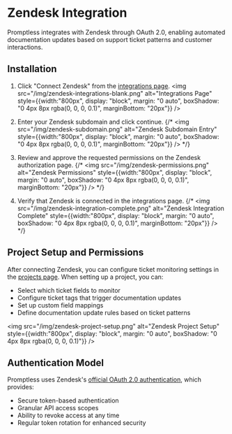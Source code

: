 # Zendesk Integration

Promptless integrates with Zendesk through OAuth 2.0, enabling automated documentation updates based on support ticket patterns and customer interactions.

## Installation

1. Click "Connect Zendesk" from the [integrations page](https://app.gopromptless.ai/integrations).
<img src="/img/zendesk-integrations-blank.png" alt="Integrations Page" style={{width:"800px", display: "block", margin: "0 auto", boxShadow: "0 4px 8px rgba(0, 0, 0, 0.1)", marginBottom: "20px"}} />

2. Enter your Zendesk subdomain and click continue.
{/* <img src="/img/zendesk-subdomain.png" alt="Zendesk Subdomain Entry" style={{width:"800px", display: "block", margin: "0 auto", boxShadow: "0 4px 8px rgba(0, 0, 0, 0.1)", marginBottom: "20px"}} /> */}

3. Review and approve the requested permissions on the Zendesk authorization page.
{/* <img src="/img/zendesk-permissions.png" alt="Zendesk Permissions" style={{width:"800px", display: "block", margin: "0 auto", boxShadow: "0 4px 8px rgba(0, 0, 0, 0.1)", marginBottom: "20px"}} /> */}

4. Verify that Zendesk is connected in the integrations page.
{/* <img src="/img/zendesk-integration-complete.png" alt="Zendesk Integration Complete" style={{width:"800px", display: "block", margin: "0 auto", boxShadow: "0 4px 8px rgba(0, 0, 0, 0.1)", marginBottom: "20px"}} /> */}

## Project Setup and Permissions

After connecting Zendesk, you can configure ticket monitoring settings in the [projects page](https://app.gopromptless.ai/projects). When setting up a project, you can:

- Select which ticket fields to monitor
- Configure ticket tags that trigger documentation updates
- Set up custom field mappings
- Define documentation update rules based on ticket patterns

<img src="/img/zendesk-project-setup.png" alt="Zendesk Project Setup" style={{width:"800px", display: "block", margin: "0 auto", boxShadow: "0 4px 8px rgba(0, 0, 0, 0.1)"}} />

## Authentication Model

Promptless uses Zendesk's [official OAuth 2.0 authentication](https://developer.zendesk.com/api-reference/ticketing/introduction/#security-and-authentication), which provides:

- Secure token-based authentication
- Granular API access scopes
- Ability to revoke access at any time
- Regular token rotation for enhanced security

